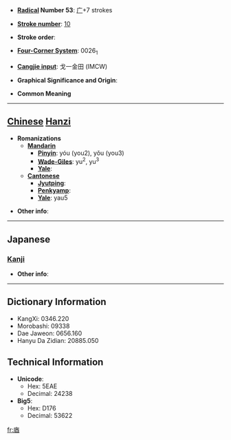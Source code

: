 * '''[[Wiktionary:Chinese radical index| Radical]] Number 53''': [[Wiktionary:Chinese radical index 广|广]]+7 strokes

* '''[[Wiktionary:Chinese total strokes index|Stroke number]]''': [[Wiktionary:Chinese total strokes index 10|10]]

* '''Stroke order''': 

* '''[[Wiktionary:Chinese four corner index|Four-Corner System]]''': 0026<sub>1</sub>

* '''[[Wiktionary:Chinese Cangjie index|Cangjie input]]''': 戈一金田 (IMCW)

* '''Graphical Significance and Origin''': 

* '''Common Meaning'''

----

== [[Chinese]] [[Hanzi]] ==

* '''Romanizations'''
** '''[[Mandarin]]'''
*** '''[[Pinyin]]''': yóu (you2), yǒu (you3)
*** '''[[Wade-Giles]]''': yu<sup>2</sup>, yu<sup>3</sup>
*** '''[[Yale]]''': 
** '''[[Cantonese]]'''
*** '''[[Jyutping]]''':
*** '''[[Penkyamp]]''': 
*** '''[[Yale]]''': yau5

* '''Other info''': 

----

==Japanese==
===[[Kanji]]===
{{kanji|on readings=[[いう]] (iu), [[ゆ]] (yu)|kun readings=}}

* '''Other info''':  

----

== Dictionary Information ==

* KangXi: 0346.220
* Morobashi: 09338
* Dae Jaweon: 0656.160
* Hanyu Da Zidian: 20885.050

== Technical Information ==

* '''Unicode''':
** Hex: 5EAE
** Decimal: 24238
* '''Big5''':
** Hex: D176
** Decimal: 53622

[[fr:庮]]